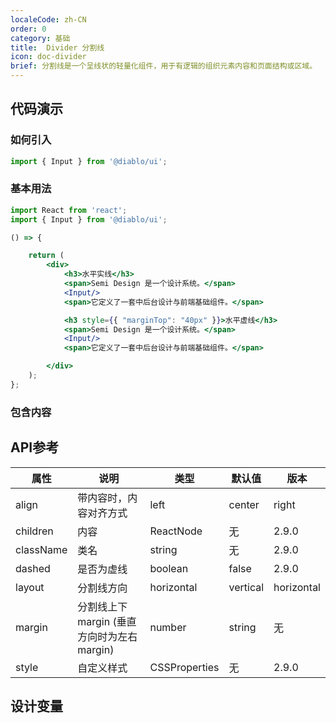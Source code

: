 ```yaml
---
localeCode: zh-CN
order: 0
category: 基础 
title:  Divider 分割线 
icon: doc-divider 
brief: 分割线是一个呈线状的轻量化组件，用于有逻辑的组织元素内容和页面结构或区域。
---
```


## 代码演示

### 如何引入

```jsx import
import { Input } from '@diablo/ui';
```

### 基本用法

```jsx live=true
import React from 'react';
import { Input } from '@diablo/ui';

() => {

    return (
        <div>
            <h3>水平实线</h3>
            <span>Semi Design 是一个设计系统。</span>
            <Input/>
            <span>它定义了一套中后台设计与前端基础组件。</span>

            <h3 style={{ "marginTop": "40px" }}>水平虚线</h3>
            <span>Semi Design 是一个设计系统。</span>
            <Input/>
            <span>它定义了一套中后台设计与前端基础组件。</span>

        </div>
    );
};

```

### 包含内容


## API参考

| 属性        | 说明                             | 类型          | 默认值     | 版本 |
|-----------|--------------------------------|-------------|---------| --------- |
| align     | 带内容时，内容对齐方式                    | left | center | right | center      |2.9.0 |
| children  | 内容                             | ReactNode   | 无       | 2.9.0 |
| className | 类名                             | string      | 无       |2.9.0 |
| dashed    | 是否为虚线                          | boolean     | false   |2.9.0 |
| layout    | 分割线方向                          | horizontal | vertical | horizontal    |2.9.0 |
| margin    | 分割线上下 margin (垂直方向时为左右 margin) | number | string  | 无        |2.9.0 |
| style     | 自定义样式                          | CSSProperties | 无       |2.9.0 |

## 设计变量

<DesignToken/>
